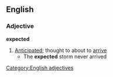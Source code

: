{{rfd}}
==English==
===Adjective===
'''expected'''
#[[Anticipated]]; thought to about to [[arrive]]
#* The '''expected''' storm never arrived
[[Category:English adjectives]]